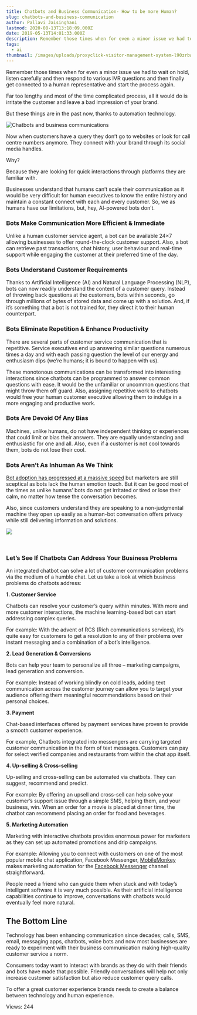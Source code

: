 ```yaml
---
title: Chatbots and Business Communication- How to be more Human?
slug: chatbots-and-business-communication
author: Pallavi Jaisinghani
lastmod: 2020-08-13T13:18:09.000Z
date: 2019-05-13T14:01:33.000Z
description: Remember those times when for even a minor issue we had to wait on hold, listen carefully and then respond to various IVR questions and then finally get connected to a human representative and start the process again.
tags:
  - ai
thumbnail: /images/uploads/proxyclick-visitor-management-system-l90zrbwvcoe-unsplash.jpg
---
```


Remember those times when for even a minor issue we had to wait on hold, listen carefully and then respond to various IVR questions and then finally get connected to a human representative and start the process again.


Far too lengthy and most of the time complicated process, all it would do is irritate the customer and leave a bad impression of your brand.


But these things are in the past now, thanks to automation technology.


![Chatbots and business communications](https://images-msg91.s3.ap-south-1.amazonaws.com/content/images/wordpress/2019/05/Chatbots-and-business-communications-300x210.jpg)


Now when customers have a query they don’t go to websites or look for call centre numbers anymore. They connect with your brand through its social media handles.


Why?


Because they are looking for quick interactions through platforms they are familiar with. 


Businesses understand that humans can’t scale their communication as it would be very difficult for human executives to know the entire history and maintain a constant connect with each and every customer. So, we as humans have our limitations, but, hey, AI-powered bots don’t.


### **Bots Make Communication More Efficient & Immediate**


Unlike a human customer service agent, a bot can be available 24×7 allowing businesses to offer round-the-clock customer support. Also, a bot can retrieve past transactions, chat history, user behaviour and real-time support while engaging the customer at their preferred time of the day. 


### **Bots Understand Customer Requirements**


Thanks to Artificial Intelligence (AI) and Natural Language Processing (NLP), bots can now readily understand the context of a customer query. Instead of throwing back questions at the customers, bots within seconds, go through millions of bytes of stored data and come up with a solution. And, if it’s something that a bot is not trained for, they direct it to their human counterpart. 


### **Bots Eliminate Repetition & Enhance Productivity**


There are several parts of customer service communication that is repetitive. Service executives end up answering similar questions numerous times a day and with each passing question the level of our energy and enthusiasm dips (we’re humans; it is bound to happen with us).


These monotonous communications can be transformed into interesting interactions since chatbots can be programmed to answer common questions with ease. It would be the unfamiliar or uncommon questions that might throw them off guard. Also, assigning repetitive work to chatbots would free your human customer executive allowing them to indulge in a more engaging and productive work.


### **Bots Are Devoid Of Any Bias**


Machines, unlike humans, do not have independent thinking or experiences that could limit or bias their answers. They are equally understanding and enthusiastic for one and all. Also, even if a customer is not cool towards them, bots do not lose their cool.


### **Bots Aren’t As Inhuman As We Think**


[Bot adoption has progressed at a massive speed](https://www.scribd.com/document/373850606/Chatbot-Summary-2018-Report-TCW-PCAuthoring-Solutions-Draft-March-7-2018) but marketers are still sceptical as bots lack the human emotion touch. But it can be good most of the times as unlike humans’ bots do not get irritated or tired or lose their calm, no matter how tense the conversation becomes. 


Also, since customers understand they are speaking to a non-judgmental machine they open up easily as a human-bot conversation offers privacy while still delivering information and solutions.


![](https://images-msg91.s3.ap-south-1.amazonaws.com/content/images/wordpress/2019/05/andy-kelly-402111-unsplash-1024x683.jpg)


 


### **Let’s See If Chatbots Can Address Your Business Problems**


An integrated chatbot can solve a lot of customer communication problems via the medium of a humble chat. Let us take a look at which business problems do chatbots address:


**1. Customer Service**


Chatbots can resolve your customer’s query within minutes. With more and more customer interactions, the machine learning-based bot can start addressing complex queries. 


For example: With the advent of RCS (Rich communications services), it’s quite easy for customers to get a resolution to any of their problems over instant messaging and a combination of a bot’s intelligence.


**2. Lead Generation & Conversions**


Bots can help your team to personalize all three – marketing campaigns, lead generation and conversion. 


For example: Instead of working blindly on cold leads, adding text communication across the customer journey can allow you to target your audience offering them meaningful recommendations based on their personal choices.


**3. Payment**


Chat-based interfaces offered by payment services have proven to provide a smooth customer experience.


For example, Chatbots integrated into messengers are carrying targeted customer communication in the form of text messages. Customers can pay for select verified companies and restaurants from within the chat app itself. 


**4. Up-selling & Cross-selling**


Up-selling and cross-selling can be automated via chatbots. They can suggest, recommend and predict.


For example: By offering an upsell and cross-sell can help solve your customer’s support issue through a simple SMS, helping them, and your business, win. When an order for a movie is placed at dinner time, the chatbot can recommend placing an order for food and beverages.


**5. Marketing Automation**


Marketing with interactive chatbots provides enormous power for marketers as they can set up automated promotions and drip campaigns.


For example: Allowing you to connect with customers on one of the most popular mobile chat application, Facebook Messenger, [MobileMonkey](https://mobilemonkey.com) makes marketing automation for the [Facebook Messenger](https://www.messenger.com) channel straightforward.


People need a friend who can guide them when stuck and with today’s intelligent software it is very much possible. As their artificial intelligence capabilities continue to improve, conversations with chatbots would eventually feel more natural. 


**The Bottom Line**
-------------------


Technology has been enhancing communication since decades; calls, SMS, email, messaging apps, chatbots, voice bots and now most businesses are ready to experiment with their business communication making high-quality customer service a norm. 


Consumers today want to interact with brands as they do with their friends and bots have made that possible. Friendly conversations will help not only increase customer satisfaction but also reduce customer query calls.  


To offer a great customer experience brands needs to create a balance between technology and human experience.


 Views: 244


